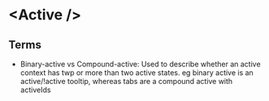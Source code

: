 # &lt;Active /&gt;

## Terms
- Binary-active vs Compound-active: Used to describe whether an active context
  has twp or more than two active states. eg binary active is an active/!active
  tooltip, whereas tabs are a compound active with activeIds
